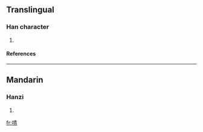 ==Translingual==
===Han character===
{{Han char|rn=30|rad=口|as=08|sn=11|four=|canj=口手一月 (RQMB)}}
# {{defn|Han|sort=口08}}
====References====
{{Han ref|kx=1381.260|hdz=10635.130|uh=5568|ud=21864}}
----
==Mandarin==
===Hanzi===
{{cmn-hanzi|pin=[[qīng]] ([[qing1]])|wg=ch'ing<sup>1</sup>}}
# {{defn|Mandarin}}

[[fr:啨]]